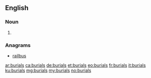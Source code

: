 ==English==

===Noun===
{{head|en|noun plural form}}

# {{plural of|burial|lang=en}}

===Anagrams===
* [[railbus#English|railbus]]

[[ar:burials]]
[[ca:burials]]
[[de:burials]]
[[et:burials]]
[[eo:burials]]
[[fr:burials]]
[[it:burials]]
[[ku:burials]]
[[mg:burials]]
[[my:burials]]
[[no:burials]]
